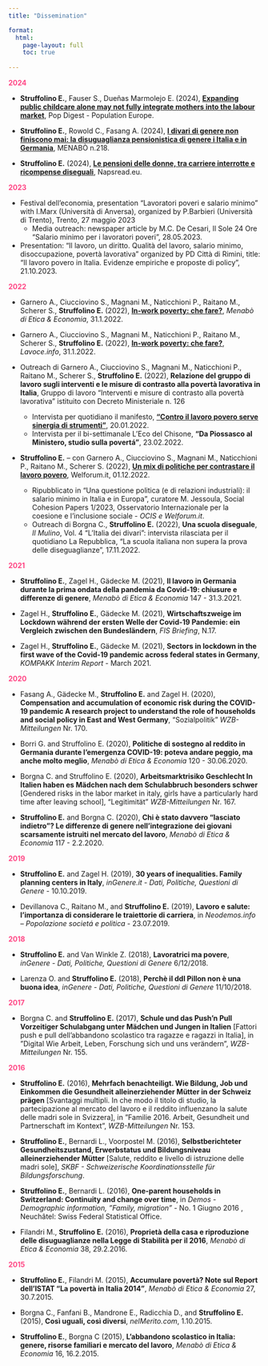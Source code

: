 ```yaml
---
title: "Dissemination"

format:
  html:
    page-layout: full
    toc: true
    
---
```


<span style="color: #FF4785;">**2024**</span>

  * **Struffolino E.**, Fauser S., Dueñas Marmolejo E. (2024), [**Expanding public childcare alone may not fully integrate mothers into the labour market**](https://population-europe.eu/research/popdigests/expanding-public-childcare-alone-may-not-fully-integrate-mothers-labour-market), Pop Digest - Population Europe.

  * **Struffolino E.**, Rowold C., Fasang A. (2024), [**I divari di genere non finiscono mai: la disuguaglianza pensionistica di genere i Italia e in Germania**](https://eticaeconomia.it/i-divari-di-genere-non-finiscono-mai-la-disuguaglianza-pensionistica-di-genere-in-italia-e-in-germania/), MENABÒ n.218.


  * **Struffolino E.** (2024), [**Le pensioni delle donne, tra carriere interrotte e ricompense diseguali**](https://naspread.eu/it/contributi-it/articoli-it/le-pensioni-delle-donne-tra-carriere-interrotte-e-ricompense-diseguali.html), Napsread.eu.

<span style="color: #FF4785;">**2023**</span>

- Festival dell’economia, presentation “Lavoratori poveri e salario minimo” with I.Marx (Università di Anversa), organized by P.Barbieri (Università di Trento), Trento, 27 maggio 2023
    * Media outreach: newspaper article by M.C. De Cesari, Il Sole 24 Ore “Salario minimo per i lavoratori poveri”, 28.05.2023.
    
    
- Presentation: “Il lavoro, un diritto. Qualità del lavoro, salario minimo, disoccupazione, povertà lavorativa” organized by PD Città di Rimini, title: “Il lavoro povero in Italia. Evidenze empiriche e proposte di policy”, 21.10.2023.

<span style="color: #FF4785;">**2022**</span>

  * Garnero A., Ciucciovino S., Magnani M., Naticchioni P., Raitano M., Scherer S., **Struffolino E.** (2022), [**In-work poverty: che fare?**](https://archivio.eticaeconomia.it/in-work-poverty-che-fare/), *Menabò di Etica & Economia*, 31.1.2022.  

  * Garnero A., Ciucciovino S., Magnani M., Naticchioni P., Raitano M., Scherer S., **Struffolino E.** (2022), [**In-work poverty: che fare?**](https://www.lavoce.info/archives/92886/cinque-proposte-contro-la-poverta-lavorativa/), *Lavoce.info*, 31.1.2022.  

  * Outreach di Garnero A., Ciucciovino S., Magnani M., Naticchioni P., Raitano M., Scherer S., **Struffolino E.** (2022), **Relazione del gruppo di lavoro sugli interventi e le misure di contrasto alla povertà lavorativa in Italia**, Gruppo di lavoro “Interventi e misure di contrasto alla povertà lavorativa” istituito con Decreto Ministeriale n. 126 
    * 	Intervista per quotidiano il manifesto, [**“Contro il lavoro povero serve sinergia di strumenti”**](https://ilmanifesto.it/contro-il-lavoro-povero-serve-sinergia-di-strumenti ), 20.01.2022. 
    * 	Intervista per il bi-settimanale L’Eco del Chisone, **“Da Piossasco al Ministero, studio sulla povertá”**, 23.02.2022.

  * **Struffolino E.**  – con Garnero A., Ciucciovino S., Magnani M., Naticchioni P., Raitano M., Scherer S. (2022), [**Un mix di politiche per contrastare il lavoro povero**](https://welforum.it/un-mix-di-politiche-per-contrastare-il-lavoro-povero/ ), Welforum.it, 01.12.2022. 
    *	Ripubblicato in “Una questione politica (e di relazioni industriali): il salario minimo in Italia e in Europa", curatore M. Jessoula, Social Cohesion Papers 1/2023, Osservatorio Internazionale per la coesione e l'inclusione sociale - *OCIS e Welforum.it*.
    * Outreach di Borgna C., **Struffolino E.** (2022), **Una scuola diseguale**, *Il Mulino*, Vol. 4 “L’Italia dei divari”: intervista rilasciata per il quotidiano La Repubblica, “La scuola italiana non supera la prova delle diseguaglianze”, 17.11.2022.

<span style="color: #FF4785;">**2021**</span>

  * **Struffolino E.**, Zagel H., Gädecke M. (2021), **Il lavoro in Germania durante la prima ondata della pandemia da Covid-19: chiusure e differenze di genere**, *Menabò di Etica & Economia* 147 - 31.3.2021.

  * Zagel H., **Struffolino E.**, Gädecke M. (2021), **Wirtschaftszweige im Lockdown während der ersten Welle der Covid-19 Pandemie: ein Vergleich zwischen den Bundesländern**, *FIS Briefing*, N.17.

  * Zagel H., **Struffolino E.**, Gädecke M. (2021), **Sectors in lockdown in the first wave of the Covid-19 pandemic across federal states in Germany**, *KOMPAKK Interim Report* - March 2021.

<span style="color: #FF4785;">**2020**</span>

  * Fasang A., Gädecke M., **Struffolino E.** and Zagel H. (2020), **Compensation and accumulation of economic risk during the COVID-19 pandemic A research project to understand the role of households and social policy in East and West Germany**,  “Sozialpolitik” *WZB-Mitteilungen* Nr. 170.

  * Borri G. and Struffolino E. (2020), **Politiche di sostegno al reddito in Germania durante l’emergenza COVID-19: poteva andare peggio, ma anche molto meglio**, *Menabò di Etica & Economia* 120 - 30.06.2020.

  * Borgna C. and Struffolino E. (2020), **Arbeitsmarktrisiko Geschlecht In Italien haben es Mädchen nach dem Schulabbruch besonders schwer** [Gendered risks in the labor market in italy, girls have a particularly hard time after leaving school], “Legitimität” *WZB-Mitteilungen* Nr. 167.

  * **Struffolino E.** and Borgna C. (2020), **Chi è stato davvero “lasciato indietro”? Le differenze di genere nell’integrazione dei giovani scarsamente istruiti nel mercato del lavoro**, *Menabò di Etica & Economia* 117 - 2.2.2020.

<span style="color: #FF4785;">**2019**</span>

  * **Struffolino E.** and Zagel H. (2019), **30 years of inequalities. Family planning centers in Italy**, *inGenere.it - Dati, Politiche, Questioni di Genere* - 10.10.2019.

  * Devillanova C., Raitano M., and **Struffolino E.** (2019), **Lavoro e salute: l’importanza di considerare le traiettorie di carriera**, in *Neodemos.info – Popolazione societá e politica* - 23.07.2019.

<span style="color: #FF4785;">**2018**</span>

  * **Struffolino E.** and Van Winkle Z. (2018), **Lavoratrici ma povere**, *inGenere - Dati, Politiche, Questioni di Genere* 6/12/2018.

  * Larenza O. and **Struffolino E.** (2018), **Perchè il ddl Pillon non è una buona idea**, *inGenere - Dati, Politiche, Questioni di Genere* 11/10/2018.

<span style="color: #FF4785;">**2017**</span>

  * Borgna C. and **Struffolino E.** (2017), **Schule und das Push’n Pull Vorzeitiger Schulabgang unter Mädchen und Jungen in Italien** [Fattori push e pull dell’abbandono scolastico tra ragazze e ragazzi in Italia], in ”Digital Wie Arbeit, Leben, Forschung sich und uns verändern”, *WZB-Mitteilungen* Nr. 155.
    
<span style="color: #FF4785;">**2016**</span>

  * **Struffolino E.** (2016), **Mehrfach benachteiligt. Wie Bildung, Job und Einkommen die Gesundheit alleinerziehender Mütter in der Schweiz prägen** [Svantaggi multipli. In che modo il titolo di studio, la partecipazione al mercato del lavoro e il reddito influenzano la salute delle madri sole in Svizzera], in ”Familie 2016. Arbeit, Gesundheit und Partnerschaft im Kontext”, *WZB-Mitteilungen* Nr. 153.
    
  * **Struffolino E.**, Bernardi L., Voorpostel M. (2016), **Selbstberichteter Gesundheitszustand, Erwerbstatus und Bildungsniveau alleinerziehender Mütter** [Salute, reddito e livello di istruzione delle madri sole], *SKBF - Schweizerische Koordinationsstelle für Bildungsforschung*.

  * **Struffolino E.**, Bernardi L. (2016), **One-parent households in Switzerland: Continuity and change over time**, in *Demos - Demographic information, ”Family, migration”* - No. 1 Giugno 2016 , Neuchâtel: Swiss Federal Statistical Office.

  * Filandri M., **Struffolino E.** (2016), **Proprietà della casa e riproduzione delle disuguaglianze nella Legge di Stabilità per il 2016**, *Menabò di Etica & Economia* 38, 29.2.2016.

<span style="color: #FF4785;">**2015**</span>

  * **Struffolino E.**, Filandri M. (2015), **Accumulare povertà? Note sul Report dell’ISTAT “La povertà in Italia 2014”**, *Menabò di Etica & Economia* 27, 30.7.2015.

  * Borgna C., Fanfani B., Mandrone E., Radicchia D., and **Struffolino E.** (2015), **Così uguali, così diversi**, *nelMerito.com*, 1.10.2015.

  * **Struffolino E.**, Borgna C (2015), **L’abbandono scolastico in Italia: genere, risorse familiari e mercato del lavoro**, *Menabò di Etica & Economia* 16, 16.2.2015.


